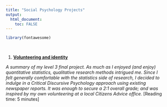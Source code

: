 ```yaml
---
title: "Social Psychology Projects"
output: 
  html_document:
    toc: FALSE
---
```


```r

library(fontawesome)

```

<br>

1.  [**Volunteering and identity**](./lvl3_project_summary.html)

*A summary of my level 3 final project. As much as I enjoyed (and enjoy)
quantitative statistics, qualitative research methods intrigued me. Since I felt
generally comfortable with the statistics side of research, I decided to indulge
in a Critical Discursive Psychology approach using existing newspaper reports.
It was enough to secure a 2:1 overall grade; and was inspired by my own
volunteering at a local Citizens Advice office.* [Reading time: 5 minutes]